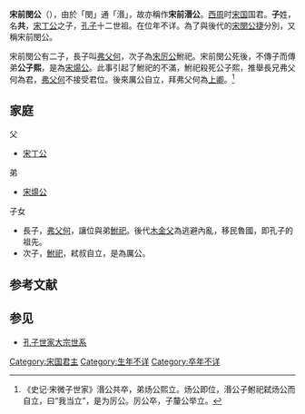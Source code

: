 '''宋前閔公'''（{{bd|？||？||catIdx=Z}}），由於「閔」通「湣」，故亦稱作'''宋前湣公'''。[[西周|西周]]时[[宋国|宋国]]国君。'''子'''姓，名'''共'''，[[宋丁公|宋丁公]]之子，[[孔子|孔子]]十二世祖。在位年不详。為了與後代的[[宋後閔公|宋閔公捷]]分別，又稱宋前閔公。

宋前閔公有二子，長子叫[[弗父何|弗父何]]，次子為[[宋厉公|宋厉公]]鮒祀。宋前閔公死後，不傳子而傳弟'''公子熙'''，是為[[宋煬公|宋煬公]]。此事引起了鮒祀的不滿，鮒祀殺死公子熙，推舉長兄弗父何為君，[[弗父何|弗父何]]不接受君位。後來厲公自立，拜弗父何為[[上卿|上卿]]。<ref>《史记·宋微子世家》湣公共卒，弟炀公熙立。炀公即位，湣公子鲋祀弑炀公而自立，曰“我当立”，是为厉公。厉公卒，子釐公举立。</ref>

==家庭==
父
*[[宋丁公|宋丁公]]
弟
*[[宋煬公|宋煬公]]

子女
*長子，[[弗父何|弗父何]]，讓位與弟[[宋厉公|鮒祀]]。後代[[木金父|木金父]]為逃避內亂，移民魯國，即孔子的祖先。
*次子，[[宋厉公|鮒祀]]，弒叔自立，是為厲公。

==参考文献==
{{reflist}}

==参见==
*[[孔子世家大宗世系|孔子世家大宗世系]]

{{中国皇帝|父[[宋丁公|宋丁公]]|弟[[宋炀公|宋炀公]]|[[宋国|宋国君主]]|前？年—前？年}}
{{宋国君主}}

[[Category:宋国君主|Category:宋国君主]]
[[Category:生年不详|Category:生年不详]]
[[Category:卒年不详|Category:卒年不详]]